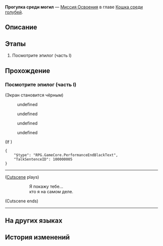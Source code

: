 {{Дополнить|Диалоги.}}
{{Миссия Инфобокс
|id              = 1032001
|Название        = 
|Изображение     = Миссия Освоения Прогулка среди могил.png
|Тип             = Миссия Освоения
|События         = 
|Глава           = Кошка среди голубей
|Условия         = Завершена [[Миссия Освоения]] ''[[Прогулка среди могил]]''
|Персонажи       = Первопроходец; Сэм
|СтартЛокация    = [[Пенакония]] — [[Отель «Грёзы» (Мир грёз)]]
|Локации         = Отель «Грёзы» (Мир грёз)
|Предыдущая      = 
|Следующая       = Большое ограбление поезда
|Награды         = Опыт Освоения*900; Звёздный нефрит*110; Путеводитель путешественника*16; Вдали от огня*1 { text = Вдали от огня }; Kakavasha (ProФайл Picture)*1 { text = Какавача }; "Citizen Hanunue"*1 { text = Citizen Hanunu }; Кредиты*200 000
}}
'''Прогулка среди могил''' — [[Миссия Освоения]] в главе [[Кошка среди голубей]].

==Описание==
{{Описание|<!--официальное описание из Перекрёстка судеб-->}}

==Этапы==
# Посмотрите эпилог (часть I)

==Прохождение==
{{Дополнить}}


===Посмотрите эпилог (часть I)===
{{Описание миссии|локация=Отель «Грёзы» (Мир грёз)|История Пенаконии снова подходит к концу. Скоро наступит кульминация спектакля.}}
{{Диалог Начало}}
;(Экран становится чёрным)
<!--Unknown TalkSentence: 103200115-->
<!--Unknown TalkSentence: 103200116-->
:{{Диалог|Стрелка}} undefined
:{{Диалог|Стрелка}} undefined
:{{Диалог|Стрелка}} undefined
:{{Диалог|Стрелка}} undefined
;(If {{cx}}{{subst:void|<!--{"$type":"RPG.GameCore.ByCompareVersionFinalMainMission","MainMissionID":1032101}-->}})
<pre>{
	"$type": "RPG.GameCore.PerformanceEndBlackText",
	"TalkSentenceID": 100000005
}</pre>
----
;([[#Gallery|Cutscene]] plays)
::Я покажу тебе...
::кто я на самом деле.
;(Cutscene ends)
----
{{Диалог Конец}}

==На других языках==
{{На других языках
|en   = A Walk Among the Tombstones
|zhs  = 行过死荫之地
|zht  = 行過死蔭之地
|ja   = 墓場を往く死の影
|ko   = 무덤으로 향하다
|es   = Un paseo por el reino de la muerte
|fr   = Promenade parmi les morts
|ru   = Прогулка среди могил
|th   = ฝ่าดินแดนแห่งความตาย
|vi   = Đi Qua Vùng Đất Chết
|de   = Grabspaziergang
|id   = Melintasi Tanah Kematian
|pt   = Um Passeio Entre as Lápides
}}

==История изменений==
{{История изменений|2.7}}
